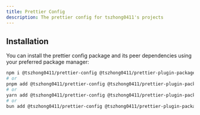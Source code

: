 ```yaml
---
title: Prettier Config
description: The prettier config for tszhong0411's projects
---
```


## Installation

You can install the prettier config package and its peer dependencies using your preferred package manager:

```bash
npm i @tszhong0411/prettier-config @tszhong0411/prettier-plugin-package-json prettier-plugin-tailwindcss
# or
pnpm add @tszhong0411/prettier-config @tszhong0411/prettier-plugin-package-json prettier-plugin-tailwindcss
# or
yarn add @tszhong0411/prettier-config @tszhong0411/prettier-plugin-package-json prettier-plugin-tailwindcss
# or
bun add @tszhong0411/prettier-config @tszhong0411/prettier-plugin-package-json prettier-plugin-tailwindcss
```
